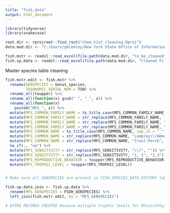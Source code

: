 ```yaml
---
title: "fish_data"
output: html_document
---
```


```r
library(tidyverse)
library(snakecase)

root.dir <- rprojroot::find_root("chem_hist_cleaning.Rproj")
data.mod.dir <- "C:/Users/gmlemley/New York State Office of Information Technology Services/SMAS - Streams Data Modernization"

fish.mstr <- readxl::read_excel(file.path(data.mod.dir, "to_be_cleaned", "fish", "NYS_FISH_TABLE_2018v2.xlsx"))
fish.sp.data <- readxl::read_excel(file.path(data.mod.dir, "Cleaned Files", "FINAL_RELOADS_SEPT2020", "Final_Fish_ITS", "20201006_S_FISH_SPECIES_DATA_HISTORY.xlsx"))

```

Master species table cleaning
```r
fish.mstr.edit <- fish.mstr %>% 
  rename(GENSPECIES = Genus_species,
         TAXONOMIC_SERIAL_NUM = TSN) %>% 
  rename_all(toupper) %>%
  rename_all(function(x) gsub(" ", "_", x)) %>% 
  rename_all(function(x)
    paste0("MFS_", x)) %>% 
  mutate(MFS_COMMON_FAMILY_NAME = to_title_case(MFS_COMMON_FAMILY_NAME, sep_in = "_")) %>% 
  mutate(MFS_COMMON_FAMILY_NAME = str_replace(MFS_COMMON_FAMILY_NAME, "Bullhead", "Bullheads")) %>% 
  mutate(MFS_COMMON_FAMILY_NAME = str_replace(MFS_COMMON_FAMILY_NAME, "Carp", "Carps")) %>% 
  mutate(MFS_COMMON_FAMILY_NAME = str_replace(MFS_COMMON_FAMILY_NAME, "Trout-Perches", "Trout-perches")) %>% 
  mutate(MFS_COMMON_NAME = to_title_case(MFS_COMMON_NAME, sep_in = "_")) %>% 
  mutate(MFS_COMMON_NAME = str_replace(MFS_COMMON_NAME, "Lamprey\\(Ammocoete\\)", "Lamprey (Ammocoete)")) %>% 
  mutate(MFS_COMMON_NAME = str_replace(MFS_COMMON_NAME, "Trout-Perch", "Trout-perch")) %>% 
  na_if(., "na") %>% 
  mutate(MFS_SENSITIVITY = str_replace(MFS_SENSITIVITY, "\\?", "")) %>% 
  mutate(MFS_SENSITIVITY = str_replace(MFS_SENSITIVITY, "1, 3", "1,3")) %>% 
  mutate(MFS_REPRODUCTIVE_BEHAVIOR = toupper(MFS_REPRODUCTIVE_BEHAVIOR)) %>% 
  mutate(MFS_TROPHIC_LEVEL = toupper(MFS_TROPHIC_LEVEL))


# Make sure all GENSPECIES are present in FISH_SPECIES_DATA_HISTORY table and vice-versa.

fish.sp.data.join <- fish.sp.data %>% 
  rename(MFS_GENSPECIES = FSDH_GENSPECIES) %>% 
  left_join(fish.mstr.edit, by = "MFS_GENSPECIES")

# EXTRA RECORDS CREATED because multiple trophic levels for Rhinichthys cataractae
	
```

